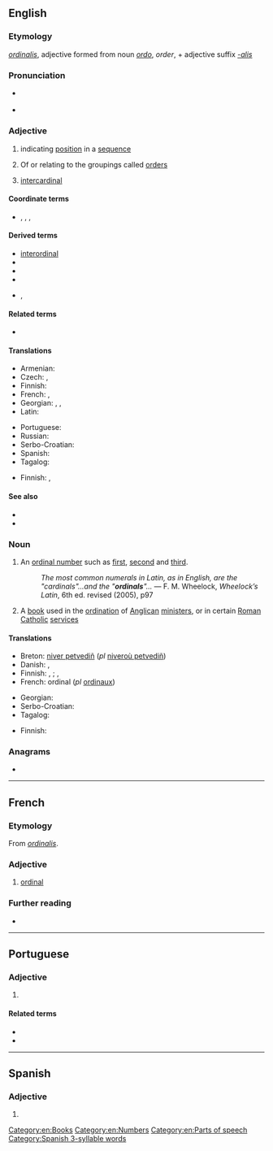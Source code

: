 ==English==

===Etymology===
{{etyl|la|en}} ''[[ordinalis]]'', adjective formed from noun ''[[ordo]]'', ''order'', + adjective suffix ''[[-alis]]''

===Pronunciation===
* {{a|UK}} {{IPA|/ˈɔː(ɹ).dɪ.nəl/|lang=en}}
* {{a|US}} {{IPA|/ˈɔːɹd.nəl/|lang=en}}

===Adjective===
{{en-adj|-}}

# {{lb|en|maths|of a number}} indicating [[position]] in a [[sequence]]
# {{lb|en|taxonomy}} Of or relating to the groupings called [[order]]s
# {{lb|en|nautical}} [[intercardinal]]

====Coordinate terms====
* {{l|en|nominal}}, {{l|en|cardinal}}, {{l|en|interval}}, {{l|en|ratio}}

====Derived terms====
* [[interordinal]]
* {{l|en|ordinal direction}}
* {{l|en|ordinal number}}
* {{l|en|ordinal numeral}}
* {{l|en|supraordinal}}, {{l|en|superordinal}}

====Related terms====
* {{l|en|ordinate}}

====Translations====
{{trans-top|indicating position in a numerical sequence}}
* Armenian: {{t+|hy|դասական}}
* Czech: {{t+|cs|řadový|m}}, {{t|cs|pořadový|m}}
* Finnish: {{t|fi|ordinaalinen}}
* French: {{t+|fr|ordinal}}, {{t+|fr|ordinaux|m-p}}
* Georgian: {{t|ka|რიგობითი}}, {{t|ka|რიგობრივი}}, {{t|ka|რიგითი}}
* Latin: {{t|la|ordinalis}}
{{trans-mid}}
* Portuguese: {{t+|pt|ordinal}}
* Russian: {{t+|ru|поря́дковый|m}}
* Serbo-Croatian: {{t+|sh|redni}}
* Spanish: {{t+|es|ordinal}}
* Tagalog: {{t|tl|panunod}}
{{trans-bottom}}

{{trans-top|taxonomy: of or relating to orders}}
* Finnish: {{t|fi|lahkon}}, {{t+|fi|lahko|alt=lahko-}}
{{trans-mid}}
{{trans-bottom}}

====See also====
* {{pedialite}}
* {{pedialite|Level of measurement}}

===Noun===
{{wikipedia}}
{{en-noun}}

# An [[ordinal number]] such as [[first]], [[second]] and [[third]].
#: ''The most common numerals in Latin, as in English, are the "cardinals"...and the "'''ordinals'''"...'' — F. M. Wheelock, ''Wheelock’s Latin'', 6th ed. revised (2005), p97
# A [[book]] used in the [[ordination]] of [[Anglican]] [[minister]]s, or in certain [[Roman Catholic]] [[service]]s

====Translations====
{{rfc|en|split senses (number, word) and move to [[ordinal number]]}}
{{trans-top-also|ordinal number|ordinal number}}
* Breton: [[niver petvediñ]] (''pl'' [[niveroù petvediñ]])
* Danish: {{t+|da|ordenstal|n}}, {{t|da|ordinaltal|n}}
* Finnish: {{t|fi|ordinaali}}, {{t|fi|ordinaalilukusana}} {{qualifier|word}}; {{t+|fi|ordinaaliluku}} {{qualifier|number}}, {{t+|fi|järjestysluku}}
* French: ordinal {{g|m}} (''pl'' [[ordinaux]])
{{trans-mid}}
* Georgian: {{t|ka|რიგობითი რიცხვი}}
* Serbo-Croatian: {{t|sh|redni broj|m}}
* Tagalog: {{t|tl|bilang na panunod}}
{{trans-bottom}}

{{trans-top|book}}
* Finnish: {{t|fi|ordinaali}}
{{trans-mid}}
{{trans-bottom}}

===Anagrams===
* {{anagrams|en|a=adilnor|Arnoldi|Lorinda|Rodinal}}

[[Category:en:Books]]
[[Category:en:Numbers]]
[[Category:en:Parts of speech]]

----

==French==

===Etymology===
From {{etyl|la|fr}} ''[[ordinalis]]''.

===Adjective===
{{fr-adj}}

# [[#Adjective|ordinal]]

===Further reading===
* {{R:TLFi}}

----

==Portuguese==

===Adjective===
{{pt-adj|ordina|l}}

# {{l|en|ordinal}} {{gloss|indicating position in a numerical sequence}}

====Related terms====
* {{l|pt|ordem}}
* {{l|pt|ordenar}}

----

==Spanish==

===Adjective===
{{es-adj|pl=ordinales}}

# {{l|en|ordinal}}

[[Category:Spanish 3-syllable words]]